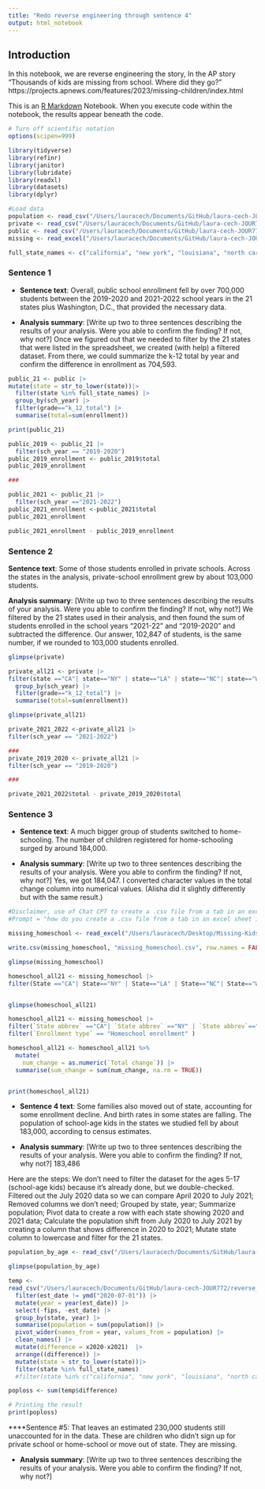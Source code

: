 ```yaml
---
title: "Redo reverse engineering through sentence 4"
output: html_notebook
---
```

## Introduction 

In this notebook, we are reverse engineering the story, In the AP story "Thousands of kids are missing from school. Where did they go?" https://projects.apnews.com/features/2023/missing-children/index.html

This is an [R Markdown](http://rmarkdown.rstudio.com) Notebook. When you execute code within the notebook, the results appear beneath the code. 


```r
# Turn off scientific notation
options(scipen=999)

library(tidyverse)
library(refinr)
library(janitor)
library(lubridate)
library(readxl)
library(datasets)
library(dplyr)

```
```r
#Load data
population <- read_csv("/Users/lauracech/Documents/GitHub/laura-cech-JOUR772/reverse_engineering/data/population-by-age.csv")
private <- read_csv("/Users/lauracech/Documents/GitHub/laura-cech-JOUR772/reverse_engineering/data/private-enrollment-by-grade.csv")
public <- read_csv("/Users/lauracech/Documents/GitHub/laura-cech-JOUR772/reverse_engineering/data/public-enrollment-by-grade.csv")
missing <- read_excel("/Users/lauracech/Documents/GitHub/laura-cech-JOUR772/reverse_engineering/data/Missing-Kids-Summary-File.xlsx")
```
```r
full_state_names <- c("california", "new york", "louisiana", "north carolina", "washington", "colorado", "georgia", "minnesota", "wisconsin", "new hampshire", "massachusetts", "montana", "delaware", "north dakota", "district of columbia", "south dakota", "south carolina", "nebraska", "rhode island", "tennessee", "pennsylvania", "florida")
```

### Sentence 1

* **Sentence text**: Overall, public school enrollment fell by over 700,000 students between the 2019-2020 and 2021-2022 school years in the 21 states plus Washington, D.C., that provided the necessary data.

* **Analysis summary**: [Write up two to three sentences describing the results of your analysis.  Were you able to confirm the finding? If not, why not?] 
Once we figured out that we needed to filter by the 21 states that were listed in the spreadsheet, we created (with help) a filtered dataset. From there, we could summarize the k-12 total by year and confirm the difference in enrollment as 704,593.

```r
public_21 <- public |>
mutate(state = str_to_lower(state))|>
  filter(state %in% full_state_names) |>
  group_by(sch_year) |>
  filter(grade=="k_12_total") |>
  summarise(total=sum(enrollment))

print(public_21)
```

```r

public_2019 <- public_21 |>
  filter(sch_year == "2019-2020")
public_2019_enrollment <- public_2019$total
public_2019_enrollment

###

public_2021 <- public_21 |>
  filter(sch_year =="2021-2022")
public_2021_enrollment <-public_2021$total
public_2021_enrollment

public_2021_enrollment - public_2019_enrollment

```


### Sentence 2 

 **Sentence text**: Some of those students enrolled in private schools. Across the states in the analysis, private-school enrollment grew by about 103,000 students.

 **Analysis summary**: [Write up two to three sentences describing the results of your analysis.  Were you able to confirm the finding? If not, why not?] 
We filtered by the 21 states used in their analysis, and then found the sum of students enrolled in the school years "2021-22" and "2019-2020" and subtracted the difference. Our answer, 102,847 of students, is the same number, if we rounded to 103,000 students enrolled.

```r
glimpse(private)
```

```r
private_all21 <- private |>
filter(state =="CA"| state=="NY" | state=="LA" | state=="NC"| state=="WA"| state=="CO" | state=="GA" | state=="MN" | state=="WI" | state=="NH" | state=="MA" | state=="MT" | state=="DE"| state=="ND" | state=="DC" | state=="SD" | state=="SC" | state=="NE" | state=="RI" | state=="TN" | state=="PA" | state=="FL") |>
  group_by(sch_year) |>
  filter(grade=="k_12_total") |>
  summarise(total=sum(enrollment))

glimpse(private_all21)
```
```r
private_2021_2022 <-private_all21 |> 
filter(sch_year == "2021-2022")

###
private_2019_2020 <- private_all21 |> 
filter(sch_year == "2019-2020")

###

private_2021_2022$total - private_2019_2020$total
```

### Sentence 3 

* **Sentence text**: A much bigger group of students switched to home-schooling. The number of children registered for home-schooling surged by around 184,000.

* **Analysis summary**: [Write up two to three sentences describing the results of your analysis.  Were you able to confirm the finding? If not, why not?] 
Yes, we got 184,047. I converted character values in the total change column into numerical values. (Alisha did it slightly differently but with the same result.)

```r
#Disclaimer, use of Chat CPT to create a .csv file from a tab in an excel sheet
#Prompt = "how do you create a .csv file from a tab in an excel sheet in Rstudio?"

missing_homeschool <- read_excel("/Users/lauracech/Desktop/Missing-Kids-Summary-File copy.xlsx", sheet = "Enrollment Changes")

write.csv(missing_homeschool, "missing_homeschool.csv", row.names = FALSE)

glimpse(missing_homeschool)

homeschool_all21 <- missing_homeschool |> 
filter(State =="CA"| State=="NY" | State=="LA" | State=="NC"| State=="WA"| State=="CO" | State=="GA" | State=="MN" | State=="WI" | State=="NH" | State=="MA" | State=="MT" | State=="DE"| State=="ND" | State=="DC" | State=="SD" | State=="SC" | State=="NE" | State=="RI" | State=="TN" | State=="PA" | State=="FL")


glimpse(homeschool_all21)
```
```r
homeschool_all21 <- missing_homeschool |> 
filter(`State abbrev` =="CA"| `State abbrev` =="NY" | `State abbrev`=="LA" | `State abbrev`=="NC"| `State abbrev`=="WA"| `State abbrev`=="CO" | `State abbrev`=="GA" | `State abbrev`=="MN" | `State abbrev`=="WI" | `State abbrev`=="NH" | `State abbrev`=="MA" | `State abbrev`=="MT" | `State abbrev`=="DE"| `State abbrev`=="ND" | `State abbrev`=="DC" | `State abbrev`=="SD" | `State abbrev`=="SC" | `State abbrev`=="NE" | `State abbrev`=="RI" | `State abbrev`=="TN" | `State abbrev`=="PA" | `State abbrev`=="FL") |> 
filter(`Enrollment type` == "Homeschool enrollment" ) 
```

```r
homeschool_all21 <- homeschool_all21 %>%
  mutate(
    num_change = as.numeric(`Total change`)) |>
  summarise(sum_change = sum(num_change, na.rm = TRUE))



```


```r
print(homeschool_all21)
```

* **Sentence 4 text**: Some families also moved out of state, accounting for some enrollment decline. And birth rates in some states are falling. The population of school-age kids in the states we studied fell by about 183,000, according to census estimates.

* **Analysis summary**: [Write up two to three sentences describing the results of your analysis.  Were you able to confirm the finding? If not, why not?] 
183,486

Here are the steps: 
We don't need to filter the dataset for the ages 5-17 (school-age kids) because it's already done, but we double-checked.
Filtered out the July 2020 data so we can compare April 2020 to July 2021;
Removed columns we don't need;
Grouped by state, year;
Summarize population;
Pivot data to create a row with each state showing 2020 and 2021 data;
Calculate the population shift from July 2020 to July 2021 by creating a column that shows difference in 2020 to 2021;
Mutate state column to lowercase and filter for the 21 states.


```r
population_by_age <- read_csv("/Users/lauracech/Documents/GitHub/laura-cech-JOUR772/reverse_engineering/data/population-by-age.csv")
```

```r
glimpse(population_by_age)

```

```r
temp <- 
read_csv("/Users/lauracech/Documents/GitHub/laura-cech-JOUR772/reverse_engineering/data/population-by-age.csv") |>
  filter(est_date != ymd("2020-07-01")) |>
  mutate(year = year(est_date)) |>
  select(-fips, -est_date) |>
  group_by(state, year) |>
  summarise(population = sum(population)) |>
  pivot_wider(names_from = year, values_from = population) |>
  clean_names() |>
  mutate(difference = x2020-x2021)  |>
  arrange((difference)) |>
  mutate(state = str_to_lower(state))|>
  filter(state %in% full_state_names)
  #filter(state %in% c("california", "new york", "louisiana", "north carolina", "washington", "colorado", "georgia", "minnesota", "wisconsin", "new hampshire", "massachusetts", "montana", "delaware", "north dakota", "district of columbia", "south dakota", "south carolina", "nebraska", "rhode island", "tennessee", "pennsylvania", "florida"))
```

```r
poploss <- sum(temp$difference)

# Printing the result
print(poploss)
```


****Sentence #5: That leaves an estimated 230,000 students still unaccounted for in the data. These are children who didn’t sign up for private school or home-school or move out of state. They are missing.

* **Analysis summary**: [Write up two to three sentences describing the results of your analysis.  Were you able to confirm the finding? If not, why not?]


